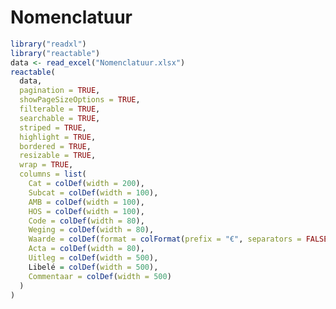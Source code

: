 # Nomenclatuur
```r
library("readxl")
library("reactable")
data <- read_excel("Nomenclatuur.xlsx")
reactable(
  data,
  pagination = TRUE,
  showPageSizeOptions = TRUE,
  filterable = TRUE,
  searchable = TRUE,
  striped = TRUE,
  highlight = TRUE,
  bordered = TRUE,
  resizable = TRUE, 
  wrap = TRUE,
  columns = list(
    Cat = colDef(width = 200),
    Subcat = colDef(width = 100),
    AMB = colDef(width = 100),
    HOS = colDef(width = 100),
    Code = colDef(width = 80),
    Weging = colDef(width = 80),
    Waarde = colDef(format = colFormat(prefix = "€", separators = FALSE, digits = 2)),
    Acta = colDef(width = 80),
    Uitleg = colDef(width = 500),
    Libelé = colDef(width = 500),
    Commentaar = colDef(width = 500)
  )
)
```
